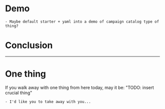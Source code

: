 # Demo

```notes
- Maybe default starter + yaml into a demo of campaign catalog type of thing?
```

# Conclusion

---

# One thing

If you walk away with one thing from here today, may it be: "TODO: insert crucial thing"

```notes
- I'd like you to take away with you...
```

